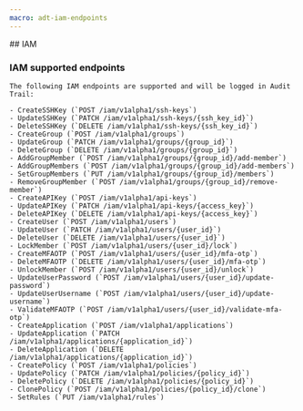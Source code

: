 ```yaml
---
macro: adt-iam-endpoints
---
```


<Concept>
  ## IAM

  ### IAM supported endpoints

    The following IAM endpoints are supported and will be logged in Audit Trail:

    - CreateSSHKey (`POST /iam/v1alpha1/ssh-keys`)
    - UpdateSSHKey (`PATCH /iam/v1alpha1/ssh-keys/{ssh_key_id}`)
    - DeleteSSHKey (`DELETE /iam/v1alpha1/ssh-keys/{ssh_key_id}`)
    - CreateGroup (`POST /iam/v1alpha1/groups`)
    - UpdateGroup (`PATCH /iam/v1alpha1/groups/{group_id}`)
    - DeleteGroup (`DELETE /iam/v1alpha1/groups/{group_id}`)
    - AddGroupMember (`POST /iam/v1alpha1/groups/{group_id}/add-member`)
    - AddGroupMembers (`POST /iam/v1alpha1/groups/{group_id}/add-members`)
    - SetGroupMembers (`PUT /iam/v1alpha1/groups/{group_id}/members`)
    - RemoveGroupMember (`POST /iam/v1alpha1/groups/{group_id}/remove-member`)
    - CreateAPIKey (`POST /iam/v1alpha1/api-keys`)
    - UpdateAPIKey (`PATCH /iam/v1alpha1/api-keys/{access_key}`)
    - DeleteAPIKey (`DELETE /iam/v1alpha1/api-keys/{access_key}`)
    - CreateUser (`POST /iam/v1alpha1/users`)
    - UpdateUser (`PATCH /iam/v1alpha1/users/{user_id}`)
    - DeleteUser (`DELETE /iam/v1alpha1/users/{user_id}`)
    - LockMember (`POST /iam/v1alpha1/users/{user_id}/lock`)
    - CreateMFAOTP (`POST /iam/v1alpha1/users/{user_id}/mfa-otp`)
    - DeleteMFAOTP (`DELETE /iam/v1alpha1/users/{user_id}/mfa-otp`)
    - UnlockMember (`POST /iam/v1alpha1/users/{user_id}/unlock`)
    - UpdateUserPassword (`POST /iam/v1alpha1/users/{user_id}/update-password`)
    - UpdateUserUsername (`POST /iam/v1alpha1/users/{user_id}/update-username`)
    - ValidateMFAOTP (`POST /iam/v1alpha1/users/{user_id}/validate-mfa-otp`)
    - CreateApplication (`POST /iam/v1alpha1/applications`)
    - UpdateApplication (`PATCH /iam/v1alpha1/applications/{application_id}`)
    - DeleteApplication (`DELETE /iam/v1alpha1/applications/{application_id}`)
    - CreatePolicy (`POST /iam/v1alpha1/policies`)
    - UpdatePolicy (`PATCH /iam/v1alpha1/policies/{policy_id}`)
    - DeletePolicy (`DELETE /iam/v1alpha1/policies/{policy_id}`)
    - ClonePolicy (`POST /iam/v1alpha1/policies/{policy_id}/clone`)
    - SetRules (`PUT /iam/v1alpha1/rules`)

</Concept>